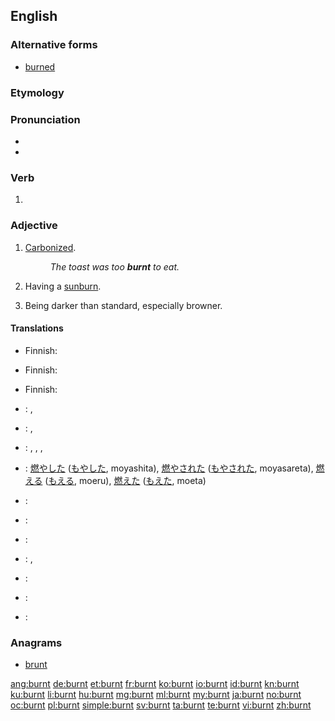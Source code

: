 ==English==

===Alternative forms===
* [[burned]]

===Etymology===
{{suffix|burn|t}}

===Pronunciation===
* {{IPA|/ˈbɜrnt/}}
* {{audio|en-us-burnt.ogg|Audio (US)}}

===Verb===
{{en-verb form}}

# {{en-past of|burn}}


===Adjective===
{{en-adj}}

# {{context|of food}} [[carbonize|Carbonized]].
#: ''The toast was too '''burnt''' to eat.''
# {{context|of a person}} Having a [[sunburn]].
# {{context|of a color}} Being darker than standard, especially browner.

====Translations====
{{trans-top|carbonized}}
* Finnish: {{t|fi|palanut}}
{{trans-mid}}
{{trans-bottom}}
{{trans-top|sun-burned}}
* Finnish: {{t|fi|palanut}}
{{trans-mid}}
{{trans-bottom}}
{{trans-top|browner than standard}}
* Finnish: {{t|fi|poltettu}}
{{trans-mid}}
{{trans-bottom}}
{{checktrans-top}}
<!--We don't have translations of inflected forms. Does the word fit the adjective senses?-->
* {{ttbc|Dutch}}: {{t+|nl|verbrandde}}, {{t+|nl|verbrand}}
* {{ttbc|Finnish}}: {{t-|fi|paloi}}, {{t-|fi|palanut}}
* {{ttbc|Indonesian}}: {{t+|id|bakar|alt=membakar}}, {{t+|id|bakar|alt=membakar}}, {{t+|id|bakar|alt=dibakar}}, {{t+|id|bakar|alt=terbakar}}
* {{ttbc|Japanese}}: [[燃やした]] ([[もやした]], moyashita), [[燃やされた]] ([[もやされた]], moyasareta),  [[燃える]] ([[もえる]], moeru),  [[燃えた]] ([[もえた]], moeta)
* {{ttbc|Aromanian}}: {{t-|rup|arsu}}
* {{ttbc|French}}: {{t+|fr|brûlé}}
{{trans-mid}}
* {{ttbc|Italian}}: {{t-|it|arso}}
* {{ttbc|Latin}}: {{t-|la|arsus|alt=ārsus}}, {{t-|la|aestuatus|alt=aestuātus}}
* {{ttbc|Portuguese}}: {{t+|pt|queimado}}
* {{ttbc|Romanian}}: {{t-|ro|ars}}
* {{ttbc|Spanish}}: {{t+|es|quemado|m|s}}
{{trans-bottom}}

===Anagrams===
* [[brunt#English|brunt]]

[[ang:burnt]]
[[de:burnt]]
[[et:burnt]]
[[fr:burnt]]
[[ko:burnt]]
[[io:burnt]]
[[id:burnt]]
[[kn:burnt]]
[[ku:burnt]]
[[li:burnt]]
[[hu:burnt]]
[[mg:burnt]]
[[ml:burnt]]
[[my:burnt]]
[[ja:burnt]]
[[no:burnt]]
[[oc:burnt]]
[[pl:burnt]]
[[simple:burnt]]
[[sv:burnt]]
[[ta:burnt]]
[[te:burnt]]
[[vi:burnt]]
[[zh:burnt]]